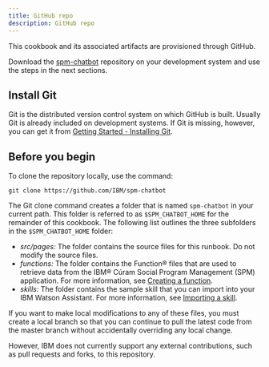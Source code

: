 ```yaml
---
title: GitHub repo
description: GitHub repo
---
```


This cookbook and its associated artifacts are provisioned through GitHub.

Download the [spm-chatbot](https://github.com/IBM/spm-chatbot)
repository on your development system and use the steps in the next sections.

## Install Git

Git is the distributed version control system on which GitHub is built. Usually Git is already included on development systems. If Git is missing, however, you can get it from [Getting Started - Installing Git](https://git-scm.com/book/en/v2/Getting-Started-Installing-Git).

## Before you begin

To clone the repository locally, use the command:

```shell
git clone https://github.com/IBM/spm-chatbot
```

The Git clone command creates a folder that is named `spm-chatbot` in your current path. This folder is referred to as `$SPM_CHATBOT_HOME` for the remainder of this cookbook.
The following list outlines the three subfolders in the `$SPM_CHATBOT_HOME` folder:

* *src/pages:* The folder contains the source files for this runbook. Do not modify the source files.
* *functions:* The folder contains the Function® files that are used to retrieve data from the IBM® Cúram Social Program Management (SPM) application. For more information, see [Creating a function](../deployment/creating-a-function).
* *skills:* The folder contains the sample skill that you can import into your IBM Watson Assistant. For more information, see [Importing a skill](../deployment/importing-a-skill).

If you want to make local modifications to any of these files, you must create a local branch so that you can continue to pull the latest code from the master branch without accidentally overriding any local change.

However, IBM does not currently support any external contributions, such as pull requests and forks, to this repository.
